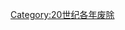 {{discat|193|9|1929|1940}}
{{Commonscat|1939 disestablishments}}
[[Category:20世纪各年废除|Category:20世纪各年废除]]